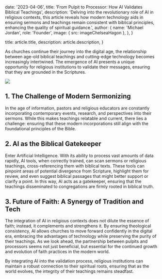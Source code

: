 
  date: '2023-04-06',
  title: 'From Pulpit to Processor: How AI Validates Biblical Teachings',
  description:
    'Delving into the revolutionary role of AI in religious contexts, this article reveals how modern technology aids in ensuring sermons and teachings remain consistent with biblical principles, enhancing the quality of spiritual guidance.',
  author: {
    name: 'Michael Jordan',
    role: 'Founder',
    image: { src: imageChelseaHagon },
  },
}

  title: article.title,
  description: article.description,
}

As churches continue their journey into the digital age, the relationship between age-old biblical teachings and cutting-edge technology becomes increasingly intertwined. The emergence of AI presents a unique opportunity for religious institutions to validate their messages, ensuring that they are grounded in the Scriptures.

![](./computerchurch.png)

## 1. The Challenge of Modern Sermonizing

In the age of information, pastors and religious educators are constantly incorporating contemporary events, research, and perspectives into their sermons. While this makes teachings relatable and current, there lies a challenge: ensuring that these modern incorporations still align with the foundational principles of the Bible.



## 2. AI as the Biblical Gatekeeper

Enter Artificial Intelligence. With its ability to process vast amounts of data rapidly, AI tools, when correctly trained, can scan sermons or religious teachings, cross-referencing them with biblical texts. These tools can pinpoint areas of potential divergence from Scripture, highlight them for review, and even suggest biblical passages that might better support or clarify a point. In this way, AI acts as a gatekeeper, ensuring that the teachings disseminated to congregations are firmly rooted in biblical truth.

## 3. Future of Faith: A Synergy of Tradition and Tech

The integration of AI in religious contexts does not dilute the essence of faith; instead, it complements and strengthens it. By ensuring theological consistency, AI allows churches to move forward confidently in the digital era, embracing the advantages of technology while preserving the purity of their teachings. As we look ahead, the partnership between pulpits and processors seems not just beneficial, but essential for the continued growth and evolution of faith practices in the modern world.

By integrating AI into the validation process, religious institutions can maintain a robust connection to their spiritual roots, ensuring that as the world evolves, the integrity of their teachings remains steadfast.